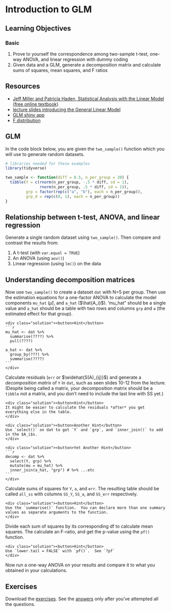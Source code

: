 # Introduction to GLM {#glm}

## Learning Objectives

### Basic

1. Prove to yourself the correspondence among two-sample t-test, one-way ANOVA, and linear regression with dummy coding
2. Given data and a GLM, generate a decomposition matrix and calculate sums of squares, mean squares, and F ratios

## Resources

* [Jeff Miller and Patricia Haden, Statistical Analysis with the Linear Model (free online textbook)](http://www.otago.ac.nz/psychology/otago039309.pdf)
* [lecture slides introducing the General Linear Model](slides/08_glm_slides.pdf)
* [GLM shiny app](http://rstudio2.psy.gla.ac.uk/Dale/GLM)
* [F distribution](http://rstudio2.psy.gla.ac.uk/Dale/fdist)


## GLM

In the code block below, you are given the `two_sample()` function which you will use to generate random datasets.

```r
# libraries needed for these examples
library(tidyverse)

two_sample <- function(diff = 0.5, n_per_group = 20) {
  tibble(Y = c(rnorm(n_per_group, -.5 * diff, sd = 1),
               rnorm(n_per_group, .5 * diff, sd = 1)),
         grp = factor(rep(c("a", "b"), each = n_per_group)),
         grp_d = rep(c(0, 1), each = n_per_group))
}
```

## Relationship between t-test, ANOVA, and linear regression

Generate a single random dataset using `two_sample()`.  Then compare and contrast the results from:

1. A t-test (with `var.equal = TRUE`)
2. An ANOVA (using `aov()`)
3. Linear regression (using `lm()`) on the data


## Understanding decomposition matrices

Now use `two_sample()` to create a dataset `dat` with N=5 per group.  Then use the estimation equations for a one-factor ANOVA to calculate the model components `mu_hat` ($\hat{\mu}$), and `a_hat` ($\hat{A_i}$).  'mu_hat" should be a single value and `a_hat` should be a table with two rows and columns `grp` and `a` (the estimated effect for that group).

    <div class="solution"><button>Hint</button>
    ```r
    mu_hat <- dat %>%
      summarise(????) %>%
      pull(????)
    
    a_hat <- dat %>%
      group_by(???) %>% 
      summarise(????)
    ```
    </div>

Calculate residuals (`err` or $\widehat{S(A)_{ij}}$) and generate a *decomposition matrix* of `Y` in `dat`, such as seen slides 10-12 from the lecture.  (Despite being called a matrix, your decomposition matrix should be a `tibble` not a matrix, and you don't need to include the last line with SS yet.) 

    <div class="solution"><button>Hint</button>
    It might be easier to calculate the residuals *after* you get everything else in the table.
    </div>

    <div class="solution"><button>Another Hint</button>
    Use `select()` on dat to get `Y` and `grp`, and `inner_join()` to add in the $A_i$s.
    </div>

    <div class="solution"><button>Yet Another Hint</button>
    ```r
    decomp <- dat %>% 
      select(Y, grp) %>%
      mutate(mu = mu_hat) %>%
      inner_join(a_hat, "grp") # %>% ...etc
    ```
    </div>

Calculate sums of squares for `Y`, `a`, and `err`.  The resulting table should be called `all_ss` with columns `SS_Y`, `SS_a`, and `SS_err` respectively.

    <div class="solution"><button>Hint</button>
    Use the `summarise()` function.  You can declare more than one summary values as separate arguments to the function.
    </div>

Divide each sum of squares by its corresponding df to calculate mean squares.  The calculate an F-ratio, and get the p-value using the `pf()` function.

    <div class="solution"><button>Hint</button>
    Use `lower.tail = FALSE` with `pf()`.  See `?pf`
    </div>

Now run a one-way ANOVA on your results and compare it to what you obtained in your calculations.


## Exercises

Download the [exercises](exercises/09_glm_exercise.Rmd). See the [answers](exercises/09_glm_solution.Rmd) only after you've attempted all the questions.